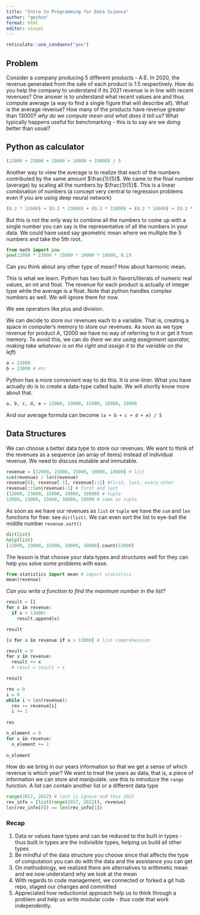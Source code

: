 ```yaml
---
title: "Intro to Programming for Data Science"
author: "geshun"
format: html
editor: visual
---
```


```r
reticulate::use_condaenv("geo")
```

## Problem

Consider a company producing 5 different products - A:E. In 2020, the revenue generated from the sale of each product is 1:5 respectively. How do you help the company to understand if its 2021 revenue is in line with recent revenues? One answer is to understand what recent values are and thus compute average (a way to find a single figure that will describe all). What is the average revenue? How many of the products have revenue greater than 13000? *why do we compute mean and what does it tell us?* What typically happens useful for benchmarking - this is to say are we doing better than usual?

## Python as calculator

```python
(12000 + 23000 + 15000 + 10000 + 18000) / 5
```

Another way to view the average is to realize that each of the numbers contributed by the same amount $\frac{1}{5}$. We came to the final number (average) by scaling all the numbers by $\frac{1}{5}$. This is a linear combination of numbers (a concept very central to regression problems even if you are using deep neural network)

```python
(0.2 * 12000) + (0.2 * 23000) + (0.2 * 15000) + (0.2 * 10000) + (0.2 * 18000)
```

But this is not the only way to combine all the numbers to come up with a single number you can say is the representative of all the numbers in your data. We could have used say geometric mean where we multiple the 5 numbers and take the 5th root.

```python
from math import pow
pow(12000 * 23000 * 15000 * 10000 * 18000, 0.2)
```

Can you think about any other type of mean? How about harmonic mean.

This is what we learn. Python has two built in flavors/literals of numeric real values, an int and float. The revenue for each product is actually of integer type while the average is a float. Note that python handles complex numbers as well. We will ignore them for now.

We see operators like plus and division.

We can decide to store our revenues each to a variable. That is, creating a space in computer's memory to store our revenues. As soon as we type revenue for product A, 12000 we have no way of referring to it or get it from memory. To avoid this, we can do (*here we are using assignment operator, making take whatever is on the right and assign it to the variable on the left*)

```python
a = 12000
b = 23000 # etc
```

Python has a more convenient way to do this. It is one-liner. What you have actually do is to create a data-type called tuple. We will shortly know more about that.

```python
a, b, c, d, e = 12000, 23000, 15000, 10000, 18000
```

And our average formula can become `(a + b + c + d + e) / 5`

## Data Structures

We can choose a better data type to store our revenues. We want to think of the revenues as a sequence (an array of items) instead of individual revenue. We need to discuss mutable and immutable.

```python
revenue = [12000, 23000, 15000, 10000, 18000] # list
sum(revenue) / len(revenue)
revenue[0], revenue[-1], revenue[::2] #first, last, every other
revenue[::len(revenue)-1] # first and last
(12000, 23000, 15000, 10000, 18000) # tuple
12000, 23000, 15000, 10000, 18000 # same as tuple
```

As soon as we have our revenues as `list` or `tuple` we have the `sum` and `len` functions for free: see `dir(list)`. We can even sort the list to eye-ball the middle number `revenue.sort()`

```python
dir(list)
help(list)
[12000, 23000, 15000, 10000, 18000].count(12000)
```

The lesson is that choose your data types and structures well for they can help you solve some problems with ease.

```python
from statistics import mean # import statistics
mean(revenue)
```

*Can you write a function to find the maximum number in the list?*

```python
result = []
for x in revenue:
  if x > 13000:
    result.append(x)

result
```

```python
[x for x in revenue if x > 13000] # list comprehension
```

```python
result = 0
for x in revenue:
  result += x
  # resul = result + x

result

res = 0
i = 0
while i < len(revenue):
  res += revenue[i]
  i += 1
  
res
```

```python
n_element = 0
for x in revenue:
  n_element += 1
  
n_element
```

How do we bring in our years information so that we get a sense of which revenue is which year? We want to treat the years as data, that is, a piece of information we can store and manipulate. use this to introduce the `range` function. A list can contain another list or a different data type

```python
range(2017, 2022) # last is ignore and thus 2022
rev_info = [list(range(2017, 2022)), revenue]
len(rev_info[0]) == len(rev_info[1])
```

### Recap

1.  Data or values have types and can be reduced to the built in types - thus built in types are the indivisible types, helping us build all other types
2.  Be mindful of the data structure you choose since that affects the type of computation you can do with the data and the assistance you can get
3.  On methodology, we realized there are alternatives to arithmetic mean and we now understand why we look at the mean
4.  With regards to code management, we connected or forked a git hub repo, staged our changes and committed
5.  Appreciated how reductionist approach help us to think through a problem and help us write modular code - thus code that work independently.
